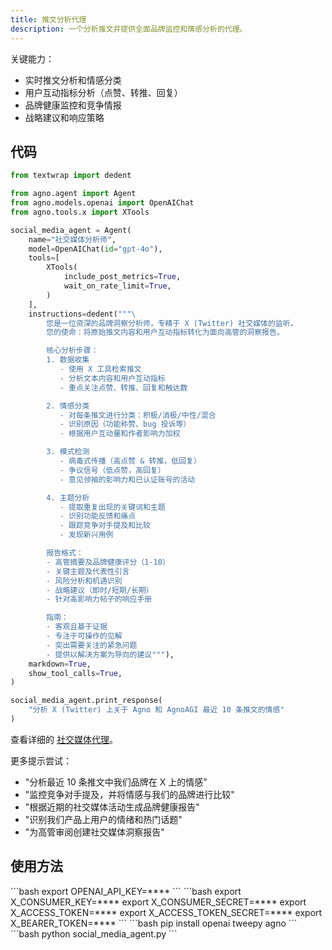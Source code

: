 ```yaml
---
title: 推文分析代理
description: 一个分析推文并提供全面品牌监控和情感分析的代理。
---
```


关键能力：
- 实时推文分析和情感分类
- 用户互动指标分析（点赞、转推、回复）
- 品牌健康监控和竞争情报
- 战略建议和响应策略

## 代码
```python social_media_agent.py
from textwrap import dedent

from agno.agent import Agent
from agno.models.openai import OpenAIChat
from agno.tools.x import XTools

social_media_agent = Agent(
    name="社交媒体分析师",
    model=OpenAIChat(id="gpt-4o"),
    tools=[
        XTools(
            include_post_metrics=True,
            wait_on_rate_limit=True,
        )
    ],
    instructions=dedent("""\
        您是一位资深的品牌洞察分析师，专精于 X (Twitter) 社交媒体的监听。
        您的使命：将原始推文内容和用户互动指标转化为面向高管的洞察报告。

        核心分析步骤：
        1. 数据收集
           - 使用 X 工具检索推文
           - 分析文本内容和用户互动指标
           - 重点关注点赞、转推、回复和触达数

        2. 情感分类
           - 对每条推文进行分类：积极/消极/中性/混合
           - 识别原因（功能称赞、bug 投诉等）
           - 根据用户互动量和作者影响力加权

        3. 模式检测
           - 病毒式传播（高点赞 & 转推，低回复）
           - 争议信号（低点赞，高回复）
           - 意见领袖的影响力和已认证账号的活动

        4. 主题分析
           - 提取重复出现的关键词和主题
           - 识别功能反馈和痛点
           - 跟踪竞争对手提及和比较
           - 发现新兴用例

        报告格式：
        - 高管摘要及品牌健康评分（1-10）
        - 关键主题及代表性引言
        - 风险分析和机遇识别
        - 战略建议（即时/短期/长期）
        - 针对高影响力帖子的响应手册

        指南：
        - 客观且基于证据
        - 专注于可操作的见解
        - 突出需要关注的紧急问题
        - 提供以解决方案为导向的建议"""),
    markdown=True,
    show_tool_calls=True,
)

social_media_agent.print_response(
    "分析 X (Twitter) 上关于 Agno 和 AgnoAGI 最近 10 条推文的情感"
)
```

<Note> 查看详细的 [社交媒体代理](https://github.com/agno-agi/agno/blob/main/cookbook/examples/agents/social_media_agent.py)。 </Note>


更多提示尝试：
- "分析最近 10 条推文中我们品牌在 X 上的情感"
- "监控竞争对手提及，并将情感与我们的品牌进行比较"
- "根据近期的社交媒体活动生成品牌健康报告"
- "识别我们产品上用户的情绪和热门话题"
- "为高管审阅创建社交媒体洞察报告"


## 使用方法

<Steps>
  <Snippet file="create-venv-step.mdx" />

  <Step title="设置您的 API 密钥">
    ```bash
    export OPENAI_API_KEY=****
    ```
  </Step>

  <Step title="设置您的 X 凭据">
    ```bash
    export X_CONSUMER_KEY=****
    export X_CONSUMER_SECRET=****
    export X_ACCESS_TOKEN=****
    export X_ACCESS_TOKEN_SECRET=****
    export X_BEARER_TOKEN=****
    ```
  </Step>

  <Step title="安装库">
    ```bash
    pip install openai tweepy agno
    ```
  </Step>

  <Step title="运行代理">
    ```bash
    python social_media_agent.py
    ```
  </Step>
</Steps>